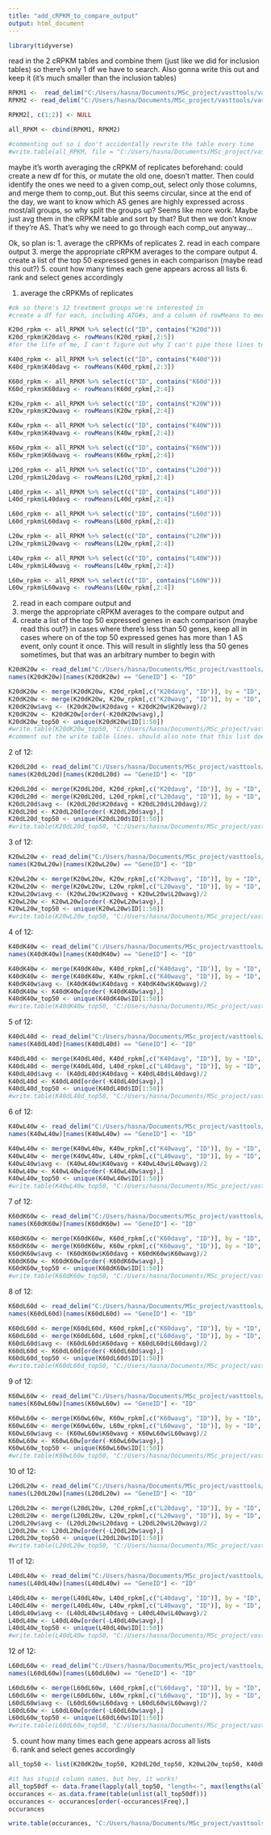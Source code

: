 ---
title: "add_cRPKM_to_compare_output"
output: html_document
---

```{r}
library(tidyverse)
```

read in the 2 cRPKM tables and combine them (just like we did for inclusion tables) so there's only 1 df we have to search. Also gonna write this out and keep it (it's much smaller than the inclusion tables)

```{r}
RPKM1 <-  read_delim("C:/Users/hasna/Documents/MSc_project/vasttools/vast_out_scinet1/cRPKM-araTha10-28.tab", delim = "\t")
RPKM2 <- read_delim("C:/Users/hasna/Documents/MSc_project/vasttools/vast_out_scinet2/cRPKM-araTha10-14.tab", delim = "\t")

RPKM2[, c(1:2)] <- NULL

all_RPKM <- cbind(RPKM1, RPKM2)

#commenting out so i don't accidentally rewrite the table every time
#write.table(all_RPKM, file = "C:/Users/hasna/Documents/MSc_project/vasttools/all_data/complete_cRPKM_table.tab", row.names = F, na = "", quote = F, sep = "\t")
```

maybe it's worth averaging the cRPKM of replicates beforehand: could create a new df for this, or mutate the old one, doesn't matter. Then could identify the ones we need to a given comp_out, select only those columns, and merge them to comp_out. But this seems circular, since at the end of the day, we want to know which AS genes are highly expressed across most/all groups, so why split the groups up? Seems like more work. Maybe just avg them in the cRPKM table and sort by that? But then we don't know if they're AS. That's why we need to go through each comp_out anyway...

Ok, so plan is:
1. average the cRPKMs of replicates
2. read in each compare output
3. merge the appropriate cRPKM averages to the compare output
4. create a list of the top 50 expressed genes in each comparison (maybe read this out?)
5. count how many times each gene appears across all lists
6. rank and select genes accordingly

1. average the cRPKMs of replicates
```{r}
#ok so there's 12 treatment groups we're interested in
#create a df for each, including ATG#s, and a column of rowMeans to merge later

K20d_rpkm <- all_RPKM %>% select(c("ID", contains("K20d")))  
K20d_rpkm$K20davg <- rowMeans(K20d_rpkm[,2:5])  
#for the life of me, I can't figure out why I can't pipe those lines together, so it's staying like this for now...

K40d_rpkm <- all_RPKM %>% select(c("ID", contains("K40d")))
K40d_rpkm$K40davg <- rowMeans(K40d_rpkm[,2:3])  

K60d_rpkm <- all_RPKM %>% select(c("ID", contains("K60d")))
K60d_rpkm$K60davg <- rowMeans(K60d_rpkm[,2:4])

K20w_rpkm <- all_RPKM %>% select(c("ID", contains("K20W")))
K20w_rpkm$K20wavg <- rowMeans(K20w_rpkm[,2:4])

K40w_rpkm <- all_RPKM %>% select(c("ID", contains("K40W")))
K40w_rpkm$K40wavg <- rowMeans(K40w_rpkm[,2:4])

K60w_rpkm <- all_RPKM %>% select(c("ID", contains("K60W")))
K60w_rpkm$K60wavg <- rowMeans(K60w_rpkm[,2:4])

L20d_rpkm <- all_RPKM %>% select(c("ID", contains("L20d")))
L20d_rpkm$L20davg <- rowMeans(L20d_rpkm[,2:4])

L40d_rpkm <- all_RPKM %>% select(c("ID", contains("L40d")))
L40d_rpkm$L40davg <- rowMeans(L40d_rpkm[,2:4])

L60d_rpkm <- all_RPKM %>% select(c("ID", contains("L60d")))
L60d_rpkm$L60davg <- rowMeans(L60d_rpkm[,2:4])

L20w_rpkm <- all_RPKM %>% select(c("ID", contains("L20W")))
L20w_rpkm$L20wavg <- rowMeans(L20w_rpkm[,2:4])

L40w_rpkm <- all_RPKM %>% select(c("ID", contains("L40W")))
L40w_rpkm$L40wavg <- rowMeans(L40w_rpkm[,2:4])

L60w_rpkm <- all_RPKM %>% select(c("ID", contains("L60W")))
L60w_rpkm$L60wavg <- rowMeans(L60w_rpkm[,2:4])
```

2. read in each compare output 
and 
3. merge the appropriate cRPKM averages to the compare output
and 
4. create a list of the top 50 expressed genes in each comparison (maybe read this out?)
in cases where there's less than 50 genes, keep all
in cases where on of the top 50 expressed genes has more than 1 AS event, only count it once. This will result in slightly less tha 50 genes sometimes, but that was an arbitrary number to begin with
```{r}
K20dK20w <- read_delim("C:/Users/hasna/Documents/MSc_project/vasttools/all_data/dPSI25_no_merging_all_reps/K20d-K20w_68events/K20d-K20w_compare_ouput_complete.tab", delim = "\t")
names(K20dK20w)[names(K20dK20w) == "GeneID"] <- "ID"

K20dK20w <- merge(K20dK20w, K20d_rpkm[,c("K20davg", "ID")], by = "ID", all.x = T)
K20dK20w <- merge(K20dK20w, K20w_rpkm[,c("K20wavg", "ID")], by = "ID", all.x = T)
K20dK20w$avg <- (K20dK20w$K20davg + K20dK20w$K20wavg)/2
K20dK20w <- K20dK20w[order(-K20dK20w$avg),]
K20dK20w_top50 <- unique(K20dK20w$ID[1:50])
#write.table(K20dK20w_top50, "C:/Users/hasna/Documents/MSc_project/vasttools/all_data/dPSI25_no_merging_all_reps/K20d-K20w_68events/K20d-K20w_top50_cRPKM.txt", sep = "\n", row.names = F, col.names = F, quote = F)
#comment out the write table lines. should also note that this list doesn't tell us which group (w vs d) had more AS, but it shouldn't matter
```

2 of 12:
```{r}
K20dL20d <- read_delim("C:/Users/hasna/Documents/MSc_project/vasttools/all_data/dPSI25_no_merging_all_reps/K20d-L20d_327events/K20d-L20d_compare_ouput_complete.tab", delim = "\t")
names(K20dL20d)[names(K20dL20d) == "GeneID"] <- "ID"

K20dL20d <- merge(K20dL20d, K20d_rpkm[,c("K20davg", "ID")], by = "ID", all.x = T)
K20dL20d <- merge(K20dL20d, L20d_rpkm[,c("L20davg", "ID")], by = "ID", all.x = T)
K20dL20d$avg <- (K20dL20d$K20davg + K20dL20d$L20davg)/2
K20dL20d <- K20dL20d[order(-K20dL20d$avg),]
K20dL20d_top50 <- unique(K20dL20d$ID[1:50])
#write.table(K20dL20d_top50, "C:/Users/hasna/Documents/MSc_project/vasttools/all_data/dPSI25_no_merging_all_reps/K20d-L20d_327events/K20d-L20d_top50_cRPKM.txt", sep = "\n", row.names = F, col.names = F, quote = F)
```

3 of 12:
```{r}
K20wL20w <- read_delim("C:/Users/hasna/Documents/MSc_project/vasttools/all_data/dPSI25_no_merging_all_reps/K20w-L20w_196events/K20w-L20w_compare_ouput_complete.tab", delim = "\t")
names(K20wL20w)[names(K20wL20w) == "GeneID"] <- "ID"

K20wL20w <- merge(K20wL20w, K20w_rpkm[,c("K20wavg", "ID")], by = "ID", all.x = T)
K20wL20w <- merge(K20wL20w, L20w_rpkm[,c("L20wavg", "ID")], by = "ID", all.x = T)
K20wL20w$avg <- (K20wL20w$K20wavg + K20wL20w$L20wavg)/2
K20wL20w <- K20wL20w[order(-K20wL20w$avg),]
K20wL20w_top50 <- unique(K20wL20w$ID[1:50])
#write.table(K20wL20w_top50, "C:/Users/hasna/Documents/MSc_project/vasttools/all_data/dPSI25_no_merging_all_reps/K20w-L20w_196events/K20w-L20w_top50_cRPKM.txt", sep = "\n", row.names = F, col.names = F, quote = F)
```

4 of 12:
```{r}
K40dK40w <- read_delim("C:/Users/hasna/Documents/MSc_project/vasttools/all_data/dPSI25_no_merging_all_reps/K40d-K40w_23events/K40d-K40w_compare_ouput_complete.tab", delim = "\t")
names(K40dK40w)[names(K40dK40w) == "GeneID"] <- "ID"

K40dK40w <- merge(K40dK40w, K40d_rpkm[,c("K40davg", "ID")], by = "ID", all.x = T)
K40dK40w <- merge(K40dK40w, K40w_rpkm[,c("K40wavg", "ID")], by = "ID", all.x = T)
K40dK40w$avg <- (K40dK40w$K40davg + K40dK40w$K40wavg)/2
K40dK40w <- K40dK40w[order(-K40dK40w$avg),]
K40dK40w_top50 <- unique(K40dK40w$ID[1:50])
#write.table(K40dK40w_top50, "C:/Users/hasna/Documents/MSc_project/vasttools/all_data/dPSI25_no_merging_all_reps/K40d-K40w_23events/K40d-K40w_top50_cRPKM.txt", sep = "\n", row.names = F, col.names = F, quote = F)
```

5 of 12:
```{r}
K40dL40d <- read_delim("C:/Users/hasna/Documents/MSc_project/vasttools/all_data/dPSI25_no_merging_all_reps/K40d-L40d_168events/K40d-L40d_compare_ouput_complete.tab", delim = "\t")
names(K40dL40d)[names(K40dL40d) == "GeneID"] <- "ID"

K40dL40d <- merge(K40dL40d, K40d_rpkm[,c("K40davg", "ID")], by = "ID", all.x = T)
K40dL40d <- merge(K40dL40d, L40d_rpkm[,c("L40davg", "ID")], by = "ID", all.x = T)
K40dL40d$avg <- (K40dL40d$K40davg + K40dL40d$L40davg)/2
K40dL40d <- K40dL40d[order(-K40dL40d$avg),]
K40dL40d_top50 <- unique(K40dL40d$ID[1:50])
#write.table(K40dL40d_top50, "C:/Users/hasna/Documents/MSc_project/vasttools/all_data/dPSI25_no_merging_all_reps/K40d-L40d_168events/K40d-L40d_top50_cRPKM.txt", sep = "\n", row.names = F, col.names = F, quote = F)
```

6 of 12:
```{r}
K40wL40w <- read_delim("C:/Users/hasna/Documents/MSc_project/vasttools/all_data/dPSI25_no_merging_all_reps/K40w-L40w_69events/K40w-L40w_compare_ouput_complete.tab", delim = "\t")
names(K40wL40w)[names(K40wL40w) == "GeneID"] <- "ID"

K40wL40w <- merge(K40wL40w, K40w_rpkm[,c("K40wavg", "ID")], by = "ID", all.x = T)
K40wL40w <- merge(K40wL40w, L40w_rpkm[,c("L40wavg", "ID")], by = "ID", all.x = T)
K40wL40w$avg <- (K40wL40w$K40wavg + K40wL40w$L40wavg)/2
K40wL40w <- K40wL40w[order(-K40wL40w$avg),]
K40wL40w_top50 <- unique(K40wL40w$ID[1:50])
#write.table(K40wL40w_top50, "C:/Users/hasna/Documents/MSc_project/vasttools/all_data/dPSI25_no_merging_all_reps/K40w-L40w_69events/K40w-L40w_top50_cRPKM.txt", sep = "\n", row.names = F, col.names = F, quote = F)
```

7 of 12:
```{r}
K60dK60w <- read_delim("C:/Users/hasna/Documents/MSc_project/vasttools/all_data/dPSI25_no_merging_all_reps/K60d-K60w_6events/K60d-K60w_compare_ouput_complete.tab", delim = "\t")
names(K60dK60w)[names(K60dK60w) == "GeneID"] <- "ID"

K60dK60w <- merge(K60dK60w, K60d_rpkm[,c("K60davg", "ID")], by = "ID", all.x = T)
K60dK60w <- merge(K60dK60w, K60w_rpkm[,c("K60wavg", "ID")], by = "ID", all.x = T)
K60dK60w$avg <- (K60dK60w$K60davg + K60dK60w$K60wavg)/2
K60dK60w <- K60dK60w[order(-K60dK60w$avg),]
K60dK60w_top50 <- unique(K60dK60w$ID[1:50])
#write.table(K60dK60w_top50, "C:/Users/hasna/Documents/MSc_project/vasttools/all_data/dPSI25_no_merging_all_reps/K60d-K60w_6events/K60d-K60w_top50_cRPKM.txt", sep = "\n", row.names = F, col.names = F, quote = F)
```

8 of 12:
```{r}
K60dL60d <- read_delim("C:/Users/hasna/Documents/MSc_project/vasttools/all_data/dPSI25_no_merging_all_reps/K60d-L60d_94events/K60d-L60d_compare_ouput_complete.tab", delim = "\t")
names(K60dL60d)[names(K60dL60d) == "GeneID"] <- "ID"

K60dL60d <- merge(K60dL60d, K60d_rpkm[,c("K60davg", "ID")], by = "ID", all.x = T)
K60dL60d <- merge(K60dL60d, L60d_rpkm[,c("L60davg", "ID")], by = "ID", all.x = T)
K60dL60d$avg <- (K60dL60d$K60davg + K60dL60d$L60davg)/2
K60dL60d <- K60dL60d[order(-K60dL60d$avg),]
K60dL60d_top50 <- unique(K60dL60d$ID[1:50])
#write.table(K60dL60d_top50, "C:/Users/hasna/Documents/MSc_project/vasttools/all_data/dPSI25_no_merging_all_reps/K60d-L60d_94events/K60d-L60d_top50_cRPKM.txt", sep = "\n", row.names = F, col.names = F, quote = F)
```

9 of 12:
```{r}
K60wL60w <- read_delim("C:/Users/hasna/Documents/MSc_project/vasttools/all_data/dPSI25_no_merging_all_reps/K60w-L60w_58events/K60w-L60w_compare_ouput_complete.tab", delim = "\t")
names(K60wL60w)[names(K60wL60w) == "GeneID"] <- "ID"

K60wL60w <- merge(K60wL60w, K60w_rpkm[,c("K60wavg", "ID")], by = "ID", all.x = T)
K60wL60w <- merge(K60wL60w, L60w_rpkm[,c("L60wavg", "ID")], by = "ID", all.x = T)
K60wL60w$avg <- (K60wL60w$K60wavg + K60wL60w$L60wavg)/2
K60wL60w <- K60wL60w[order(-K60wL60w$avg),]
K60wL60w_top50 <- unique(K60wL60w$ID[1:50])
#write.table(K60wL60w_top50, "C:/Users/hasna/Documents/MSc_project/vasttools/all_data/dPSI25_no_merging_all_reps/K60w-L60w_58events/K60w-L60w_top50_cRPKM.txt", sep = "\n", row.names = F, col.names = F, quote = F)
```

10 of 12:
```{r}
L20dL20w <- read_delim("C:/Users/hasna/Documents/MSc_project/vasttools/all_data/dPSI25_no_merging_all_reps/L20d-L20w_706events/L20d-L20w_compare_ouput_complete.tab", delim = "\t")
names(L20dL20w)[names(L20dL20w) == "GeneID"] <- "ID"

L20dL20w <- merge(L20dL20w, L20d_rpkm[,c("L20davg", "ID")], by = "ID", all.x = T)
L20dL20w <- merge(L20dL20w, L20w_rpkm[,c("L20wavg", "ID")], by = "ID", all.x = T)
L20dL20w$avg <- (L20dL20w$L20davg + L20dL20w$L20wavg)/2
L20dL20w <- L20dL20w[order(-L20dL20w$avg),]
L20dL20w_top50 <- unique(L20dL20w$ID[1:50])
#write.table(L20dL20w_top50, "C:/Users/hasna/Documents/MSc_project/vasttools/all_data/dPSI25_no_merging_all_reps/L20d-L20w_706events/L20d-L20w_top50_cRPKM.txt", sep = "\n", row.names = F, col.names = F, quote = F)
```

11 of 12:
```{r}
L40dL40w <- read_delim("C:/Users/hasna/Documents/MSc_project/vasttools/all_data/dPSI25_no_merging_all_reps/L40d-L40w_27events/L40d-L40w_compare_ouput_complete.tab", delim = "\t")
names(L40dL40w)[names(L40dL40w) == "GeneID"] <- "ID"

L40dL40w <- merge(L40dL40w, L40d_rpkm[,c("L40davg", "ID")], by = "ID", all.x = T)
L40dL40w <- merge(L40dL40w, L40w_rpkm[,c("L40wavg", "ID")], by = "ID", all.x = T)
L40dL40w$avg <- (L40dL40w$L40davg + L40dL40w$L40wavg)/2
L40dL40w <- L40dL40w[order(-L40dL40w$avg),]
L40dL40w_top50 <- unique(L40dL40w$ID[1:50])
#write.table(L40dL40w_top50, "C:/Users/hasna/Documents/MSc_project/vasttools/all_data/dPSI25_no_merging_all_reps/L40d-L40w_27events/L40d-L40w_top50_cRPKM.txt", sep = "\n", row.names = F, col.names = F, quote = F)
```

12 of 12:
```{r}
L60dL60w <- read_delim("C:/Users/hasna/Documents/MSc_project/vasttools/all_data/dPSI25_no_merging_all_reps/L60d-L60w_5events/L60d-L60w_compare_ouput_complete.tab", delim = "\t")
names(L60dL60w)[names(L60dL60w) == "GeneID"] <- "ID"

L60dL60w <- merge(L60dL60w, L60d_rpkm[,c("L60davg", "ID")], by = "ID", all.x = T)
L60dL60w <- merge(L60dL60w, L60w_rpkm[,c("L60wavg", "ID")], by = "ID", all.x = T)
L60dL60w$avg <- (L60dL60w$L60davg + L60dL60w$L60wavg)/2
L60dL60w <- L60dL60w[order(-L60dL60w$avg),]
L60dL60w_top50 <- unique(L60dL60w$ID[1:50])
#write.table(L60dL60w_top50, "C:/Users/hasna/Documents/MSc_project/vasttools/all_data/dPSI25_no_merging_all_reps/L60d-L60w_5events/L60d-L60w_top50_cRPKM.txt", sep = "\n", row.names = F, col.names = F, quote = F)
```

5. count how many times each gene appears across all lists
6. rank and select genes accordingly
```{r}
all_top50 <- list(K20dK20w_top50, K20dL20d_top50, K20wL20w_top50, K40dK40w_top50, K40dL40d_top50, K40wL40w_top50, K60dK60w_top50, K60dL60d_top50, K60wL60w_top50, L20dL20w_top50, L40dL40w_top50, L60dL60w_top50)

#it has stupid column names, but hey, it works!
all_top50df <- data.frame(lapply(all_top50, "length<-", max(lengths(all_top50))))
occurances <- as.data.frame(table(unlist(all_top50df)))
occurances <- occurances[order(-occurances$Freq),]
occurances

write.table(occurances, "C:/Users/hasna/Documents/MSc_project/vasttools/all_data/dPSI25_no_merging_all_reps/all_top50_occurances.txt", sep = "\t", row.names = F, col.names = F, quote = F)
```

